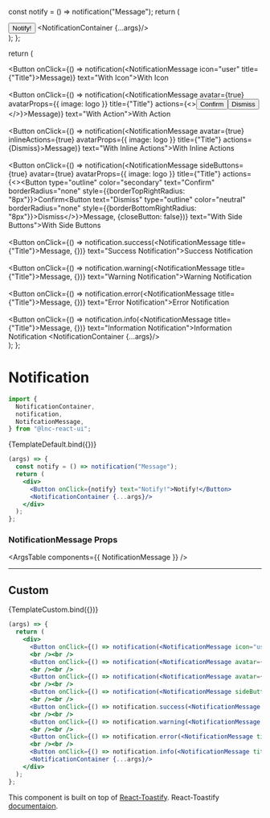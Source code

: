 
<Meta title="Feedback/Notification" component={NotificationContainer} />

  const notify = () => notification("Message");
  return (
    <div>
      <Button onClick={notify} text="Notify!">Notify!</Button>
      <NotificationContainer {...args}/>
    </div>
  );
};

  return (
    <div>
      <Button onClick={() => notification(<NotificationMessage icon="user" title={"Title"}>Message</NotificationMessage>)} text="With Icon">With Icon</Button>
      <br /><br />
      <Button onClick={() => notification(<NotificationMessage avatar={true} avatarProps={{ image: logo }} title={"Title"} actions={<><Button text="Confirm">Confirm</Button><Button text="Dismiss">Dismiss</Button></>}>Message</NotificationMessage>)} text="With Action">With Action</Button>
      <br /><br />
      <Button onClick={() => notification(<NotificationMessage avatar={true} inlineActions={true} avatarProps={{ image: logo }} title={"Title"} actions={<a>Dismiss</a>}>Message</NotificationMessage>)} text="With Inline Actions">With Inline Actions</Button>
      <br /><br />
      <Button onClick={() => notification(<NotificationMessage sideButtons={true} avatar={true} avatarProps={{ image: logo }}  title={"Title"} actions={<><Button type="outline" color="secondary" text="Confirm" borderRadius="none" style={{borderTopRightRadius: "8px"}}>Confirm</Button><Button text="Dismiss" type="outline" color="neutral" borderRadius="none" style={{borderBottomRightRadius: "8px"}}>Dismiss</Button></>}>Message</NotificationMessage>, {closeButton: false})} text="With Side Buttons">With Side Buttons</Button>
      <br /><br />
      <Button onClick={() => notification.success(<NotificationMessage title={"Title"}>Message</NotificationMessage>, {})} text="Success Notification">Success Notification</Button>
      <br /><br />
      <Button onClick={() => notification.warning(<NotificationMessage title={"Title"}>Message</NotificationMessage>, {})} text="Warning Notification">Warning Notification</Button>
      <br /><br />
      <Button onClick={() => notification.error(<NotificationMessage title={"Title"}>Message</NotificationMessage>, {})} text="Error Notification">Error Notification</Button>
      <br /><br />
      <Button onClick={() => notification.info(<NotificationMessage title={"Title"}>Message</NotificationMessage>, {})} text="Information Notification">Information Notification</Button>
      <NotificationContainer {...args}/>
    </div>
  );
};

# Notification

```jsx
import {
  NotificationContainer,
  notification,
  NotifcationMessage,
} from "@lnc-react-ui";
```

<Story name="Default">{TemplateDefault.bind({})}</Story>

```jsx
(args) => {
  const notify = () => notification("Message");
  return (
    <div>
      <Button onClick={notify} text="Notify!">Notify!</Button>
      <NotificationContainer {...args}/>
    </div>
  );
};
```

<ArgsTable story="Default" />

### NotificationMessage Props

<ArgsTable components={{ NotificationMessage }} />

---

## Custom

<Story name="Custom">{TemplateCustom.bind({})}</Story>

```jsx
(args) => {
  return (
    <div>
      <Button onClick={() => notification(<NotificationMessage icon="user" title={"Title"}>Message</NotificationMessage>)} text="With Icon">With Icon</Button>
      <br /><br />
      <Button onClick={() => notification(<NotificationMessage avatar={true} avatarProps={{ image: logo }} title={"Title"} actions={<><Button text="Confirm">Confirm</Button><Button text="Dismiss">Dismiss</Button></>}>Message</NotificationMessage>)} text="With Action">With Action</Button>
      <br /><br />
      <Button onClick={() => notification(<NotificationMessage avatar={true} inlineActions={true} avatarProps={{ image: logo }} title={"Title"} actions={<a>Dismiss</a>}>Message</NotificationMessage>)} text="With Inline Actions">With Inline Actions</Button>
      <br /><br />
      <Button onClick={() => notification(<NotificationMessage sideButtons={true} avatar={true} avatarProps={{ image: logo }}  title={"Title"} actions={<><Button type="outline" color="secondary" text="Confirm" borderRadius="none" style={{borderTopRightRadius: "8px"}}>Confirm</Button><Button text="Dismiss" type="outline" color="neutral" borderRadius="none" style={{borderBottomRightRadius: "8px"}}>Dismiss</Button></>}>Message</NotificationMessage>, {closeButton: false})} text="With Side Buttons">With Side Buttons</Button>
      <br /><br />
      <Button onClick={() => notification.success(<NotificationMessage title={"Title"}>Message</NotificationMessage>, {})} text="Success Notification">Success Notification</Button>
      <br /><br />
      <Button onClick={() => notification.warning(<NotificationMessage title={"Title"}>Message</NotificationMessage>, {})} text="Warning Notification">Warning Notification</Button>
      <br /><br />
      <Button onClick={() => notification.error(<NotificationMessage title={"Title"}>Message</NotificationMessage>, {})} text="Error Notification">Error Notification</Button>
      <br /><br />
      <Button onClick={() => notification.info(<NotificationMessage title={"Title"}>Message</NotificationMessage>, {})} text="Information Notification">Information Notification</Button>
      <NotificationContainer {...args}/>
    </div>
  );
};
```

This component is built on top of [React-Toastify](https://www.npmjs.com/package/react-toastify). React-Toastify [documentaion](https://fkhadra.github.io/react-toastify/use-a-custom-close-button-or-remove-it/).
